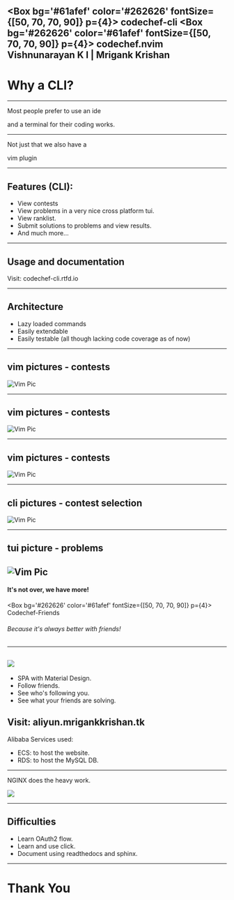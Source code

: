 

<Box bg='#61afef' color='#262626' fontSize={[50, 70, 70, 90]} p={4}>
  codechef-cli
</Box>
<Box bg='#262626' color='#61afef' fontSize={[50, 70, 70, 90]} p={4}>
codechef.nvim
</Box>
<Box p={3}>
Vishnunarayan K I | Mrigank Krishan
</Box>
---

# Why a CLI?

---

Most people prefer to use an ide

and a terminal for their coding works.

---

Not just that we also have a

vim plugin

---

## Features (CLI):
- View contests
- View problems in a very nice cross platform tui.
- View ranklist.
- Submit solutions to problems and view results.
- And much more...

---

## Usage and documentation

Visit: codechef-cli.rtfd.io

---
## Architecture
- Lazy loaded commands
- Easily extendable
- Easily testable (all though lacking code coverage as of now)
---

## vim pictures - contests
![Vim Pic](vim_pic-1.png)

---
## vim pictures - contests
![Vim Pic](vim_pic-2.png)

---
## vim pictures - contests
![Vim Pic](vim_pic-3.png)

---
## cli pictures - contest selection
![Vim Pic](cli_pic-1.png)

---
## tui picture - problems
![Vim Pic](cli_pic-2.png)
---
#### It's not over, we have more!
<Box bg='#262626' color='#61afef' fontSize={[50, 70, 70, 90]} p={4}>
Codechef-Friends
</Box>

###### Because it's always better with friends!
---
![](codechef-friends.png)
---
- SPA with Material Design.
- Follow friends.
- See who's following you.
- See what your friends are solving.

Visit: aliyun.mrigankkrishan.tk
---
Alibaba Services used:
- ECS: to host the website.
- RDS: to host the MySQL DB.
---
NGINX does the heavy work.

![](nginx-django.png)

---
## Difficulties
- Learn OAuth2 flow.
- Learn and use click.
- Document using readthedocs and sphinx.
---
# Thank You
